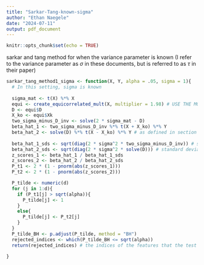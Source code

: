 ```yaml
---
title: "Sarkar-Tang-known-sigma"
author: "Ethan Naegele"
date: "2024-07-11"
output: pdf_document
---
```


```r
knitr::opts_chunk$set(echo = TRUE)
```


sarkar and tang method for when the variance parameter is known (I refer to the variance parameter as $\sigma$ in these documents, but is referred to as $\tau$ in their paper)

```r
sarkar_tang_method1_sigma <- function(X, Y, alpha = .05, sigma = 1){
  # In this setting, sigma is known
  
  sigma_mat <- t(X) %*% X
  equi <- create_equicorrelated_mult(X, multiplier = 1.98) # USE THE MODIFIED FUNCTION FOR BETTER MATRIX CONDITION
  D <- equi$D
  X_ko <- equi$Xk
  two_sigma_minus_D_inv <- solve(2 * sigma_mat - D)
  beta_hat_1 <- two_sigma_minus_D_inv %*% t(X + X_ko) %*% Y
  beta_hat_2 <- solve(D) %*% t(X - X_ko) %*% Y # as defined in section 2 of sarkar and tang
 
  beta_hat_1_sds <- sqrt(diag(2 * sigma^2 * two_sigma_minus_D_inv)) # standard deviation of the beta_1 coefficient estimates
  beta_hat_2_sds <- sqrt(diag(2 * sigma^2 * solve(D))) # standard deviation of the beta_2 coefficient estimates
  z_scores_1 <- beta_hat_1 / beta_hat_1_sds
  z_scores_2 <- beta_hat_2 / beta_hat_2_sds
  P_t1 <- 2 * (1 - pnorm(abs(z_scores_1)))
  P_t2 <- 2 * (1 - pnorm(abs(z_scores_2)))

  P_tilde <- numeric(d)
  for (j in 1:d){
    if (P_t1[j] > sqrt(alpha)){
      P_tilde[j] <- 1
    }
    else{
      P_tilde[j] <- P_t2[j]
    }
  }
  P_tilde_BH <- p.adjust(P_tilde, method = "BH")
  rejected_indices <- which(P_tilde_BH <= sqrt(alpha))
  return(rejected_indices) # the indices of the features that the test concludes are nonzero
  
}
```


